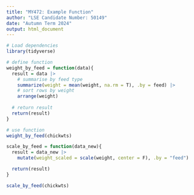 ```yaml
---
title: "MY472: Example Function"
author: "LSE Candidate Number: 50149"
date: "Autumn Term 2024"
output: html_document
---
```


```r
# Load dependencies
library(tidyverse)
```

```r
# define function
weight_by_feed = function(data){
  result = data |> 
    # summarise by feed type
    summarize(weight = mean(weight, na.rm = T), .by = feed) |> 
    # sort rows by weight 
    arrange(weight) 
  
  # return result
  return(result)
}

# use function
weight_by_feed(chickwts)
```

```r
scale_by_feed = function(data_new){
  result = data_new |>
    mutate(weight_scaled = scale(weight, center = F), .by = "feed")

  return(result)
}

scale_by_feed(chickwts)
```
